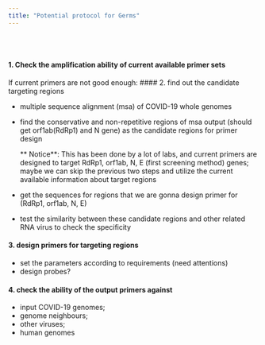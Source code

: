 ```yaml
---
title: "Potential protocol for Germs"
---
```


<br><br>

#### 1. Check the amplification ability of current available primer sets

If current primers are not good enough: 
#### 2. find out the candidate targeting regions

- multiple sequence alignment (msa) of COVID-19 whole genomes 
- find the conservative and non-repetitive regions of msa output (should get orf1ab(RdRp1) and N gene) as the candidate regions for primer design

  ** Notice**: This has been done by a lot of labs, and current primers are designed to target RdRp1, orf1ab, N, E (first screening method) genes; maybe we can skip the previous two steps and utilize the current available information about target regions
  
- get the sequences for regions that we are gonna design primer for (RdRp1, orf1ab, N, E)
- test the similarity between these candidate regions and other related RNA virus to check the specificity

#### 3. design primers for targeting regions

- set the parameters according to requirements (need attentions)
- design probes?

#### 4. check the ability of the output primers against

- input COVID-19 genomes; 
- genome neighbours; 
- other viruses; 
- human genomes
